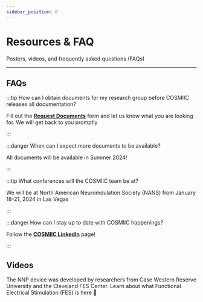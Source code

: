```yaml
---
sidebar_position: 8
---
```



# Resources & FAQ

Posters, videos, and frequently asked questions (FAQs)

---


## FAQs
:::tip How can I obtain documents for my research group before COSMIIC releases all documentation?

Fill out the **[Request Documents](https://cosmiic.atlassian.net/servicedesk/customer/portal/1/group/1/create/19)** form and let us know what you are looking for. We will get back to you promptly

:::

:::danger When can I expect more documents to be available?

All documents will be available in Summer 2024!

:::

:::tip What conferences will the COSMIIC team be at?

We will be at North American Neuromdulation Society (NANS) from January 18-21, 2024 in Las Vegas

:::

:::danger How can I stay up to date with COSMIIC happenings?

Follow the **[COSMIIC LinkedIn](https://www.linkedin.com/company/cosmiic/)** page!

:::

## Videos

The NNP device was developed by researchers from Case Western Reserve University and the Cleveland FES Center. Learn about what Functional Electrical Stimulation (FES) is here :arrow_down_small:

<div class='youtube-player'>
    <ReactPlayer controls url='https://youtu.be/iR8SAETKZVs?si=0-7DH17_TGJ2O7uC' />
</div>